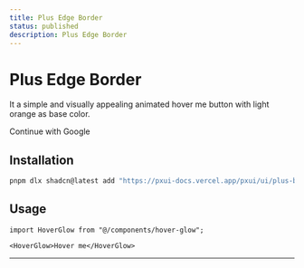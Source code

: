 ```yaml
---
title: Plus Edge Border 
status: published
description: Plus Edge Border
---
```


# Plus Edge Border

It a simple and visually appealing animated hover me button with light orange as base color.

<CompPreview name="plus-edge-border" variants="default">Continue with Google</CompPreview>

## Installation

```bash
pnpm dlx shadcn@latest add "https://pxui-docs.vercel.app/pxui/ui/plus-border.json"
```

## Usage

```tsx
import HoverGlow from "@/components/hover-glow";
```

```tsx
<HoverGlow>Hover me</HoverGlow>
```
---
